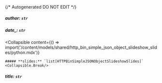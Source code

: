 {/* Autogenerated DO NOT EDIT  */}

##### **author:** `str`

##### **date_:** `str`

<Collapsible
    content={() => import('/content/models/shared/http_bin_simple_json_object_slideshow_slides/python.mdx')}
>
    ##### **slides:** `list[HTTPBinSimpleJSONObjectSlideshowSlides]`
    <Collapsible.Break/>
</Collapsible>

##### **title:** `str`

